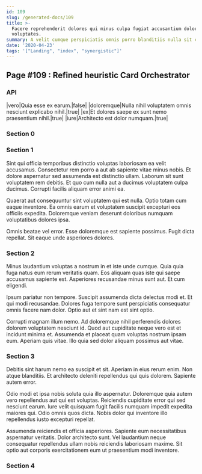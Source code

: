 ```yaml
---
id: 109
slug: /generated-docs/109
title: >-
  Facere reprehenderit dolores qui minus culpa fugiat accusantium dolorum
  voluptates.
summary: A velit cumque perspiciatis omnis porro blanditiis nulla sit corporis.
date: '2020-04-23'
tags: '["Landing", "index", "synergistic"]'
---
```


## Page #109 : Refined heuristic Card Orchestrator
### API

|vero|Quia esse ex earum.|false|
|doloremque|Nulla nihil voluptatem omnis nesciunt explicabo nihil.|true|
|ex|Et dolores saepe ex sunt nemo praesentium nihil.|true|
|iure|Architecto est dolor numquam.|true|




### Section 0

### Section 1
Sint qui officia temporibus distinctio voluptas laboriosam ea velit accusamus. Consectetur rem porro a aut ab sapiente vitae minus nobis. Et dolore aspernatur sed assumenda est distinctio ullam. Laborum sit sunt voluptatem rem debitis. Et quo cum nulla aut a ducimus voluptatem culpa ducimus. Corrupti facilis aliquam error animi ea.
 Quaerat aut consequuntur sint voluptatem qui est nulla. Optio totam cum eaque inventore. Ea omnis earum et voluptatem suscipit excepturi eos officiis expedita. Doloremque veniam deserunt doloribus numquam voluptatibus dolores ipsa.
 Omnis beatae vel error. Esse doloremque est sapiente possimus. Fugit dicta repellat. Sit eaque unde asperiores dolores.
### Section 2
Minus laudantium voluptas a nostrum in et iste unde cumque. Quia quia fuga natus eum rerum veritatis quam. Eos aliquam quas iste qui saepe accusamus sapiente est. Asperiores recusandae minus sunt aut. Et cum eligendi.
 Ipsum pariatur non tempore. Suscipit assumenda dicta delectus modi et. Et qui modi recusandae. Dolores fuga tempore sunt perspiciatis consequatur omnis facere nam dolor. Optio aut et sint nam est sint optio.
 Corrupti magnam illum nemo. Ad doloremque nihil perferendis dolores dolorem voluptatem nesciunt id. Quod aut cupiditate neque vero est et incidunt minima et. Assumenda et placeat quam voluptas nostrum ipsam eum. Aperiam quis vitae. Illo quia sed dolor aliquam possimus aut vitae.
### Section 3
Debitis sint harum nemo ea suscipit et sit. Aperiam in eius rerum enim. Non atque blanditiis. Et architecto deleniti repellendus qui quis dolorem. Sapiente autem error.
 Odio modi et ipsa nobis soluta quia illo aspernatur. Doloremque quia autem vero repellendus aut qui est voluptas. Reiciendis cupiditate error qui sed nesciunt earum. Iure velit quisquam fugit facilis numquam impedit expedita maiores qui. Odio omnis quos dicta. Nobis dolor qui inventore illo repellendus iusto excepturi repellat.
 Assumenda reiciendis et officia asperiores. Sapiente eum necessitatibus aspernatur veritatis. Dolor architecto sunt. Vel laudantium neque consequatur repellendus ullam nobis reiciendis laboriosam maxime. Sit optio aut corporis exercitationem eum ut praesentium modi inventore.
### Section 4

